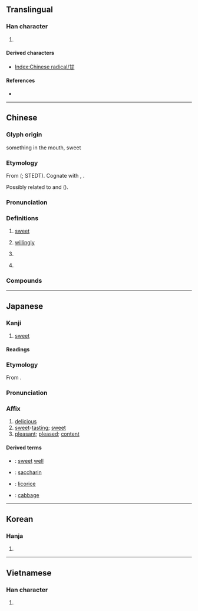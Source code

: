 {{character info/new}}
==Translingual==
{{stroke order|type=animate}}

===Han character===
{{Han char|rn=99|rad=甘|as=00|sn=5|four=44770|canj=TM|ids=⿻廿一}}

# {{mul-kangxi radical-def}}

====Derived characters====
* [[Index:Chinese radical/甘]]

====References====
* {{Han ref|kx=0753.190|dkj=21643|dj=1161.010|hdz=42413.010|uh=7518|ud=29976|bh=A5CC|bd=42444}}

[[Category:CJKV radicals| ]]

----

==Chinese==
{{zh-forms}}

===Glyph origin===
{{Han etym}}
{{Han compound|口|一|ls=sc|c1=s|c2=s|t1=mouth}} something in the mouth, sweet

===Etymology===
From {{inh|zh|sit-pro|*s-klum||sweet}} ({{zh-ref|Schuessler, 2007}}; STEDT). Cognate with {{cog|lus|thlum}}, {{cog|lep|tr=khlyam}}.

Possibly related to {{och-l|甜|sweet}} and {{och-l|柑|mandarin orange}} ({{zh-ref|Schuessler, 2007}}).

===Pronunciation===
{{zh-pron
|m=gān
|c=gam1
|h=pfs=kâm
|md=kăng
|mn=xm:kaⁿ/kam
|mn_note=kaⁿ - vernacular; kam - literary
|mn-t=gam1
|w=
|mc=y
|oc=y
|cat=a,n,adv,pn
}}

===Definitions===
{{zh-hanzi}}

# [[sweet]]
#: {{zh-x|甘甜|sweet}}
#: {{zh-x|甘蔗{zhe}|sugar cane}}
# [[willingly]]
#: {{zh-x|甘心|to be willing to}}
#: {{zh-x|甘願|[[willingly]]}}
# {{surname|zh}}
#: {{zh-x|^甘 ^為{Ûi}-霖{lîm}|{{w|William Campbell (missionary)|William '''Camp'''bell / '''Kam''' Ûi-lîm}} (a [[Scottish]] [[Presbyterian]] [[missionary]] to [[Taiwan]])|MN}}
# {{zh-abbrev|甘肅|Gansu}}

===Compounds===
{{zh-der|不甘|不甘寂寞|不甘後人|不甘心|不甘示弱|不甘雌伏|不甘食貧|不知甘苦|供膳甘肥|倒吃甘蔗|分甘|分甘共苦|同甘共苦|同甘同苦|善罷甘休|嚥苦吞甘|幣厚言甘|幣重言甘|心甘情願|旨甘|普降甘霖|樂貧甘賤|沛雨甘霖|爐甘石|甘之如薺|甘之如飴|甘之若素|甘之若飴|甘井先竭|甘伏|甘休|甘冒虎口|甘冽|甘分|甘分隨時|甘受|甘味|甘地主義|甘始|甘居中游|甘心|甘心如薺|甘心情願|甘心瞑目|甘心鈇鉞|甘拜下風|甘旨|甘旨肥濃|甘服|甘木|甘棠|甘棠之惠|甘棠有蔭|甘棠遺愛|甘死如飴|甘比亞|甘毳|甘水|甘油|甘泉|甘泉必竭|甘涼|甘珠爾|甘瓜苦蒂|甘甜|甘盡苦來|甘納豆|甘紫菜|甘結|甘羅|甘美|甘羞|甘肅|甘脆|甘膬|甘芳|甘苦|甘茂|甘草|甘草人物|甘草粉|甘菊|甘蔗|甘蔗板|甘蔗顛子|甘蕉|甘薯|甘薯簽|甘薯葉|甘藍|甘藷|甘處下流|甘蠅|甘言|甘言厚幣|甘言厚禮|甘言好辭|甘言巧辭|甘言美語|甘谷|甘貧守分|甘貧守志|甘貧守節|甘貧樂道|甘迺迪角|甘醴|甘限|甘雨|甘雨隨車|甘霖|甘露|甘露之變|甘露子|甘露水漿|甘露法雨|甘露滋心|甘願|甘食褕衣|甘馨之費|甘鮮|甜甘|硝化甘油|結球甘藍|絕甘分少|美甘甘|美食甘寢|肥甘|自甘墮落|苦盡甘來|荒漠甘泉|莫甘|蒲甘|蔫甘|褕衣甘食|誓不甘休|輸服甘結|食不求甘|食不甘味|飫甘饜肥|黃甘甘|甘家廠|甘孜|甘孜藏族自治州|甘塘坳|甘加}}

{{zh-cat|Intermediate}}

----

==Japanese==

===Kanji===
{{ja-kanji|grade=c|rs=甘00}}

# [[sweet]]

====Readings====
{{ja-readings
|goon=かん<かん<かむ
|kanon=かん<かん<かむ
|kun=あま-い, うま-い, あま-んじる, あま-やかす, あま-える
}}

===Etymology===
{{ja-kanjitab|かん|yomi=on}}
From {{der|ja|ltc|sort=かん|-}} {{ltc-l|甘}}.

===Pronunciation===
{{ja-pron|かん|y=on}}

===Affix===
{{ja-pos|affix|かん}}

# [[delicious]]
# [[sweet]]-[[tasting]]; [[sweet]]
# [[pleasant]]; [[pleased]]; [[content]]

====Derived terms====
{{der-top}}
* {{ja-r|甘井|かんせい}}: [[sweet]] [[well]]
* {{ja-r|甘精|かんせい}}: [[saccharin]]
* {{ja-r|甘草|かんぞう}}: [[licorice]]
* {{ja-r|甘藍|かんらん}}: [[cabbage]]
{{der-bottom}}

----

==Korean==

===Hanja===
{{ko-hanja|hangeul=감|eumhun=|rv=gam|mr=kam|y=kam}}

# {{rfdef|ko|sort=甘00}}

----

==Vietnamese==

===Han character===
{{vi-hantu|cam|rs=甘00}}

# {{rfdef|vi|sort=甘00}}